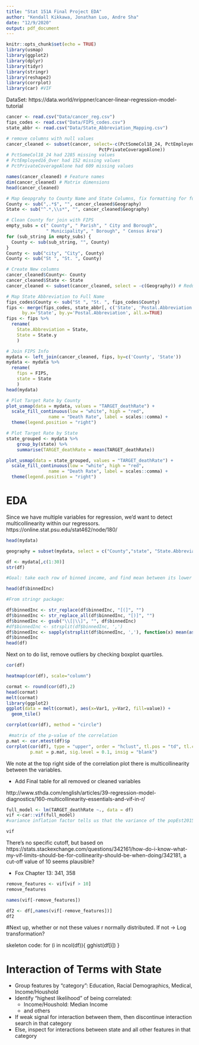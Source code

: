 ```yaml
---
title: "Stat 151A Final Project EDA"
author: "Kendall Kikkawa, Jonathan Luo, Andre Sha"
date: "12/9/2020"
output: pdf_document
---
```



```r
knitr::opts_chunk$set(echo = TRUE)
library(usmap)
library(ggplot2)
library(dplyr)
library(tidyr)
library(stringr)
library(reshape2)
library(corrplot)
library(car) #VIF

```

DataSet:
https://data.world/nrippner/cancer-linear-regression-model-tutorial

```r
cancer <- read.csv("Data/cancer_reg.csv")
fips_codes <- read.csv("Data/FIPS_codes.csv")
state_abbr <- read.csv("Data/State_Abbreviation_Mapping.csv") 
```

```r
# remove columns with null values
cancer_cleaned <- subset(cancer, select=-c(PctSomeCol18_24, PctEmployed16_Over, 
                                   PctPrivateCoverageAlone)) 
# PctSomeCol18_24 had 2285 missing values
# PctEmployed16_Over had 152 missing values
# PctPrivateCoverageAlone had 609 missing values

names(cancer_cleaned) # Feature names
dim(cancer_cleaned) # Matrix dimensions
head(cancer_cleaned)
```

```r
# Map Geopgrahy to County Name and State Columns, fix formatting for future join
County <- sub(",.*$", "", cancer_cleaned$Geography)
State <- sub("^.*,\\s*", "", cancer_cleaned$Geography)

# Clean County for join with FIPS
empty_subs = c(" County", " Parish", " City and Borough", 
               " Municipality", " Borough", " Census Area")
for (sub_string in empty_subs) {
  County <- sub(sub_string, "", County) 
}
County <- sub("city", "City", County) 
County <- sub("St ", "St. ", County) 

# Create New columns
cancer_cleaned$County<- County
cancer_cleaned$State <- State
cancer_cleaned <- subset(cancer_cleaned, select = -c(Geography)) # Redundant

# Map State Abbreviation to Full Name
fips_codes$County <- sub("St ", "St. ", fips_codes$County) 
fips <- merge(fips_codes, state_abbr[, c('State', 'Postal.Abbreviation')], 
      by.x='State', by.y='Postal.Abbreviation', all.x=TRUE)
fips <- fips %>% 
  rename(
    State.Abbreviation = State,
    State = State.y
    )
```


```r
# Join FIPS Info
mydata <- left_join(cancer_cleaned, fips, by=c('County', 'State'))
mydata <- mydata %>% 
  rename(
    fips = FIPS,
    state = State
    )
head(mydata)
```

```r
# Plot Target Rate by County
plot_usmap(data = mydata, values = "TARGET_deathRate") + 
  scale_fill_continuous(low = "white", high = "red",
                name = "Death Rate", label = scales::comma) + 
  theme(legend.position = "right")
```

```r
# Plot Target Rate by State
state_grouped <- mydata %>%
	group_by(state) %>%
	summarise(TARGET_deathRate = mean(TARGET_deathRate))

plot_usmap(data = state_grouped, values = "TARGET_deathRate") + 
  scale_fill_continuous(low = "white", high = "red",
                name = "Death Rate", label = scales::comma) + 
  theme(legend.position = "right")
```

# EDA

Since we have multiple variables for regression, we'd want to detect multicollinearity within our regressors. 
https://online.stat.psu.edu/stat462/node/180/

```r
head(mydata)
```
```r
geography = subset(mydata, select = c("County","state", "State.Abbreviation","fips"))

df <- mydata[,c(1:30)]
str(df)

#Goal: take each row of binned income, and find mean between its lower and upper decile. 

head(df$binnedInc)

#From stringr package:

df$binnedInc <- str_replace(df$binnedInc, "[(]", "")
df$binnedInc <- str_replace_all(df$binnedInc, "[)]", "")
df$binnedInc <- gsub("\\[|\\]", "", df$binnedInc)
#df$binnedInc <- strsplit(df$binnedInc, ',')
df$binnedInc <- sapply(strsplit(df$binnedInc, ','), function(x) mean(as.numeric(x)))
df$binnedInc
head(df)


```
Next on to do list, remove outliers by checking boxplot quartiles. 

```r
cor(df)
```
```r
heatmap(cor(df), scale="column")

```

```r
cormat <- round(cor(df),2)
head(cormat)
melt(cormat)
library(ggplot2)
ggplot(data = melt(cormat), aes(x=Var1, y=Var2, fill=value)) + 
  geom_tile()
```

```r
corrplot(cor(df), method = "circle")

```

```r
 #matrix of the p-value of the correlation 
p.mat <- cor.mtest(df)$p
corrplot(cor(df), type = "upper", order = "hclust", tl.pos = "td", tl.cex = 0.5, method = "color", 
         p.mat = p.mat, sig.level = 0.1, insig = "blank")
```
We note at the top right side of the correlation plot there is multicollinearity between the variables.

- Add Final table for all removed or cleaned variables

http://www.sthda.com/english/articles/39-regression-model-diagnostics/160-multicollinearity-essentials-and-vif-in-r/

```r
full_model <- lm(TARGET_deathRate ~., data = df)
vif <-car::vif(full_model)
#variance inflation factor tells us that the variance of the popEst2015 coefficient is inflated by a factor of 26.43 because popEst2015 is highly correlated with at least one of the other predictors in the model.

vif
```
There's no specific cutoff, but based on https://stats.stackexchange.com/questions/342161/how-do-i-know-what-my-vif-limits-should-be-for-collinearity-should-be-when-doing/342181, a cut-off value of 10 seems plausible? 

- Fox Chapter 13: 341, 358

```r
remove_features <- vif[vif > 10]
remove_features
```

```r
names(vif[-remove_features])
```

```r
df2 <- df[,names(vif[-remove_features])]
df2
```
#Next up, whether or not these values r normally distributed. If not -> Log transformation? 

skeleton code: 
for (i in ncol(df)){
        gghist(df[i])
}

# Interaction of Terms with State

- Group features by "category": Education, Racial Demographics, Medical, Income/Houshold
- Identify "highest likelihood" of being correlated:
  - Income/Houshold: Median Income
  - and others
  
- If weak signal for interaction between them, then discontinue interaction search in that category
- Else, inspect for interactions between state and all other features in that category